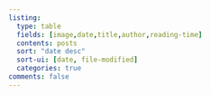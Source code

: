 ```yaml
---
listing:
  type: table
  fields: [image,date,title,author,reading-time]
  contents: posts
  sort: "date desc"
  sort-ui: [date, file-modified]
  categories: true
comments: false
---
```

